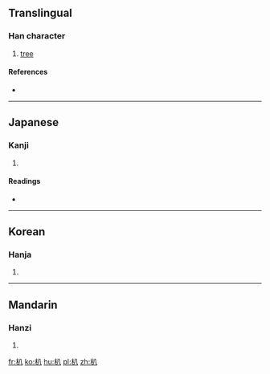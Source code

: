 ==Translingual==

===Han character===
{{Han char|rn=75|rad=木|as=02|sn=6|four=4890<sub>0</sub>|canj=木金 (DC)}}

# [[tree]]

====References====
* {{Han ref|kx=0510.030|dkj=14427|hdz=21155.020|uh=6733|ud=26419|bh=C9F6|bd=51702}}

----

==Japanese==

===Kanji===
{{ja-kanji|grade=|rs=木02}}

# {{defn|Japanese|sort=木02}}

====Readings====
* {{ja-readings|on=[[はつ]] (hatsu), [[はっち]] (hatchi)|kun=[[えぶり]] (eburi)}}

----

==Korean==

===Hanja===
{{ko-hanja|hangeul=파|eumhun=|rv=pa|mr=p'a|y=pha}}

# {{defn|Korean|sort=木02}}

----

==Mandarin==

===Hanzi===
{{cmn-hanzi|pin=[[bā]] ([[ba1]])|wg=pa<sup>1</sup>}}

# {{defn|Mandarin|sort=木02}}

[[fr:朳]]
[[ko:朳]]
[[hu:朳]]
[[pl:朳]]
[[zh:朳]]